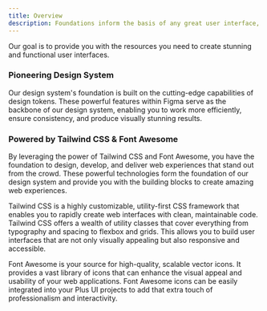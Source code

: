 ```yaml
---
title: Overview
description: Foundations inform the basis of any great user interface, from accessibility standards to essential patterns for layout and interaction.
---
```


Our goal is to provide you with the resources you need to create stunning and functional user interfaces.

### Pioneering Design System

Our design system's foundation is built on the cutting-edge capabilities of design tokens. These powerful features within Figma serve as the backbone of our design system, enabling you to work more efficiently, ensure consistency, and produce visually stunning results.

### Powered by Tailwind CSS & Font Awesome

By leveraging the power of Tailwind CSS and Font Awesome, you have the foundation to design, develop, and deliver web experiences that stand out from the crowd. These powerful technologies form the foundation of our design system and provide you with the building blocks to create amazing web experiences.

Tailwind CSS is a highly customizable, utility-first CSS framework that enables you to rapidly create web interfaces with clean, maintainable code. Tailwind CSS offers a wealth of utility classes that cover everything from typography and spacing to flexbox and grids. This allows you to build user interfaces that are not only visually appealing but also responsive and accessible.

Font Awesome is your source for high-quality, scalable vector icons. It provides a vast library of icons that can enhance the visual appeal and usability of your web applications. Font Awesome icons can be easily integrated into your Plus UI projects to add that extra touch of professionalism and interactivity.

<GetHelp />